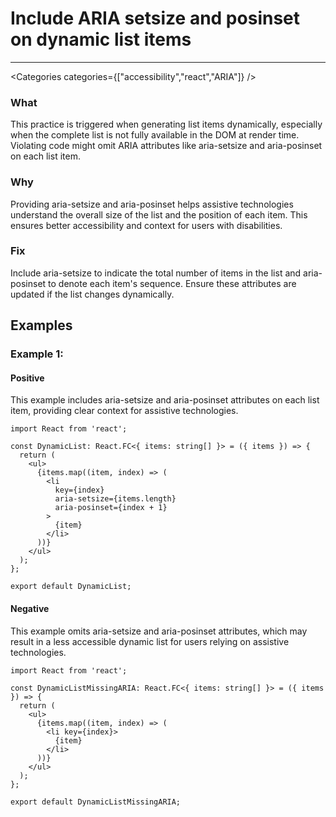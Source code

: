 

# Include ARIA setsize and posinset on dynamic list items

<Severity severity={SeverityLevels.MEDIUM} />

---

<Categories categories={["accessibility","react","ARIA"]} />

### What
This practice is triggered when generating list items dynamically, especially when the complete list is not fully available in the DOM at render time. Violating code might omit ARIA attributes like aria-setsize and aria-posinset on each list item.

### Why
Providing aria-setsize and aria-posinset helps assistive technologies understand the overall size of the list and the position of each item. This ensures better accessibility and context for users with disabilities.

### Fix
Include aria-setsize to indicate the total number of items in the list and aria-posinset to denote each item's sequence. Ensure these attributes are updated if the list changes dynamically.

## Examples

### Example 1:

<!-- #example -->

#### Positive

<!-- #example_positive_description -->
This example includes aria-setsize and aria-posinset attributes on each list item, providing clear context for assistive technologies.

<!-- #example_positive_code -->
```tsx
import React from 'react';

const DynamicList: React.FC<{ items: string[] }> = ({ items }) => {
  return (
    <ul>
      {items.map((item, index) => (
        <li 
          key={index} 
          aria-setsize={items.length}
          aria-posinset={index + 1}
        >
          {item}
        </li>
      ))}
    </ul>
  );
};

export default DynamicList;
```

#### Negative

<!-- #example_negative_description -->
This example omits aria-setsize and aria-posinset attributes, which may result in a less accessible dynamic list for users relying on assistive technologies.

<!-- #example_negative_code -->
```tsx
import React from 'react';

const DynamicListMissingARIA: React.FC<{ items: string[] }> = ({ items }) => {
  return (
    <ul>
      {items.map((item, index) => (
        <li key={index}>
          {item}
        </li>
      ))}
    </ul>
  );
};

export default DynamicListMissingARIA;
```